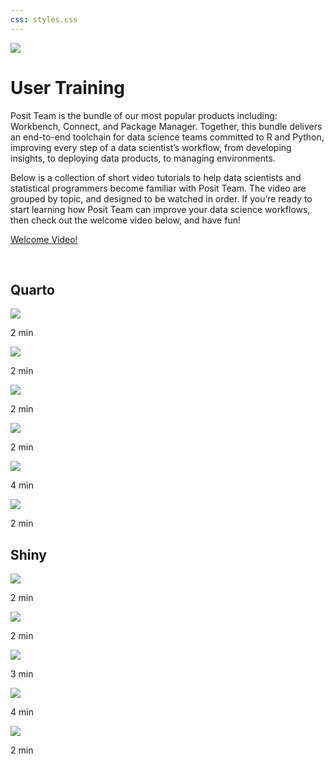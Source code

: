 ```yaml
---
css: styles.css
---
```


<img src="images/logo-team-full-color.svg" class="w-100"/>


<h1> User Training </h1>

::: increased-font-size
Posit Team is the bundle of our most popular products including: Workbench, Connect, and Package Manager. Together, this bundle delivers an end-to-end toolchain for data science teams committed to R and Python, improving every step of a data scientist's workflow, from developing insights, to deploying data products, to managing environments.

Below is a collection of short video tutorials to help data scientists and statistical programmers become familiar with Posit Team. The video are grouped by topic, and designed to be watched in order. If you're ready to start learning how Posit Team can improve your data science workflows, then check out the welcome video below, and have fun!
:::

<a href="https://rstudio.wistia.com/medias/ultwcwirl7" class="btn btn-primary btn-lg" role="button">Welcome Video!</a>

<br>

## Quarto

::: card-group
::: card
![](thumbnails/intro-to-quarto.png){.card-img-top}

2 min

<a href="https://rstudio.wistia.com/medias/iuz3hallk4" class="stretched-link"></a>
:::

::: card
![](thumbnails/quarto-rstudio.png){.card-img-top}

2 min

<a href="https://rstudio.wistia.com/medias/1pptqj1cvm" class="stretched-link"></a>
:::

::: card
![](thumbnails/quarto-vscode.png){.card-img-top}

2 min

<a href="https://rstudio.wistia.com/medias/tl3ywwreyv" class="stretched-link"></a>
:::
:::

::: card-group
::: card
![](thumbnails/quarto-jupyter.png){.card-img-top}

2 min

<a href="https://rstudio.wistia.com/medias/qqkv71bcoq" class="stretched-link"></a>
:::

::: card
![](thumbnails/quarto-publish.png){.card-img-top}

4 min

<a href="https://rstudio.wistia.com/medias/888fkqw0mc" class="stretched-link"></a>
:::

::: card
![](thumbnails/advancing-quarto.png){.card-img-top}

2 min

<a href="https://rstudio.wistia.com/medias/hdyyddflqi" class="stretched-link"></a>
:::
:::

## Shiny

::: card-group
::: card
![](thumbnails/intro-to-shiny.png){.card-img-top}

2 min

<a href="https://rstudio.wistia.com/medias/yjuppojzr2" class="stretched-link"></a>
:::

::: card
![](thumbnails/shiny-r.png){.card-img-top}

2 min

<a href="https://rstudio.wistia.com/medias/r173xsopgp" class="stretched-link"></a>
:::

::: card
![](thumbnails/shiny-python.png){.card-img-top}

3 min

<a href="https://rstudio.wistia.com/medias/o36lkk18gf" class="stretched-link"></a>
:::
:::

::: card-group
::: card
![](thumbnails/shiny-publish.png){.card-img-top}

4 min

<a href="https://rstudio.wistia.com/medias/xy94h7okmb" class="stretched-link"></a>
:::

::: card
![](thumbnails/advancing-shiny.png){.card-img-top}

2 min

<a href="https://rstudio.wistia.com/medias/nkunbzo36p" class="stretched-link"></a>
:::
:::
